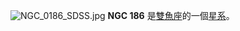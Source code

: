 {{NGCInfoBox|NGCID=NGC 186|發現者=德亞瑞司特|發現日期=1862年9月23日|其他編號=UGC 390, MCG 0-2-98,ZWG 383.47|曆元=J2000.0|赤經=38分25.2秒|赤緯=3°9'58"|星座=雙魚座|星體=星系|星等=13.6|表面亮度=|藍等=14.5}}
[[File:NGC_0186_SDSS.jpg|thumb]]
'''NGC 186''' 是[[雙魚座|雙魚座]]的一個[[星系|星系]]。

{{NGCReference|186}}
{{Catalogs|NGC=186}}

{{Astro-stub}}